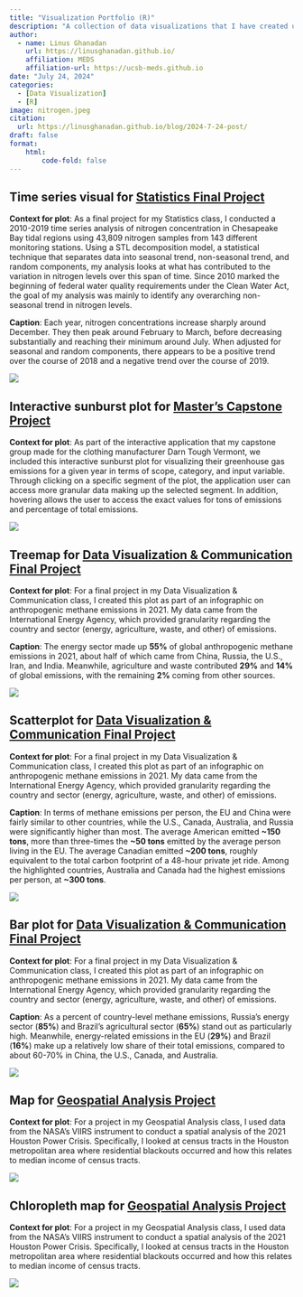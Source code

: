 ```yaml
---
title: "Visualization Portfolio (R)"
description: "A collection of data visualizations that I have created using the R programming language."
author: 
  - name: Linus Ghanadan
    url: https://linusghanadan.github.io/
    affiliation: MEDS
    affiliation-url: https://ucsb-meds.github.io
date: "July 24, 2024"
categories:
  - [Data Visualization]
  - [R]
image: nitrogen.jpeg
citation:
  url: https://linusghanadan.github.io/blog/2024-7-24-post/
draft: false
format:
    html:
        code-fold: false
---
```


## Time series visual for [Statistics Final Project](https://linusghanadan.github.io/blog/2023-12-12-post/)

**Context for plot**: As a final project for my Statistics class, I conducted a 2010-2019 time series analysis of nitrogen concentration in Chesapeake Bay tidal regions using 43,809 nitrogen samples from 143 different monitoring stations. Using a STL decomposition model, a statistical technique that separates data into seasonal trend, non-seasonal trend, and random components, my analysis looks at what has contributed to the variation in nitrogen levels over this span of time. Since 2010 marked the beginning of federal water quality requirements under the Clean Water Act, the goal of my analysis was mainly to identify any overarching non-seasonal trend in nitrogen levels.

**Caption**: Each year, nitrogen concentrations increase sharply around December. They then peak around February to March, before decreasing substantially and reaching their minimum around July. When adjusted for seasonal and random components, there appears to be a positive trend over the course of 2018 and a negative trend over the course of 2019.

![](nitrogen.jpeg)

## Interactive sunburst plot for [Master's Capstone Project](https://linusghanadan.github.io/blog/2024-6-20-post/)

**Context for plot**: As part of the interactive application that my capstone group made for the clothing manufacturer Darn Tough Vermont, we included this interactive sunburst plot for visualizing their greenhouse gas emissions for a given year in terms of scope, category, and input variable. Through clicking on a specific segment of the plot, the application user can access more granular data making up the selected segment. In addition, hovering allows the user to access the exact values for tons of emissions and percentage of total emissions.

![](visualization-image.jpeg)

## Treemap for [Data Visualization & Communication Final Project](https://linusghanadan.github.io/blog/2024-3-12-post/)

**Context for plot**: For a final project in my Data Visualization & Communication class, I created this plot as part of an infographic on anthropogenic methane emissions in 2021. My data came from the International Energy Agency, which provided granularity regarding the country and sector (energy, agriculture, waste, and other) of emissions.

**Caption**: The energy sector made up **55%** of global anthropogenic methane emissions in 2021, about half of which came from China, Russia, the U.S., Iran, and India. Meanwhile, agriculture and waste contributed **29%** and **14%** of global emissions, with the remaining **2%** coming from other sources.

![](plot-1.jpeg)

## Scatterplot for [Data Visualization & Communication Final Project](https://linusghanadan.github.io/blog/2024-3-12-post/)

**Context for plot**: For a final project in my Data Visualization & Communication class, I created this plot as part of an infographic on anthropogenic methane emissions in 2021. My data came from the International Energy Agency, which provided granularity regarding the country and sector (energy, agriculture, waste, and other) of emissions.

**Caption**: In terms of methane emissions per person, the EU and China were fairly similar to other countries, while the U.S., Canada, Australia, and Russia were significantly higher than most. The average American emitted **\~150 tons**, more than three-times the **\~50 tons** emitted by the average person living in the EU. The average Canadian emitted **\~200 tons**, roughly equivalent to the total carbon footprint of a 48-hour private jet ride. Among the highlighted countries, Australia and Canada had the highest emissions per person, at **\~300 tons**.

![](plot-2.jpeg)

## Bar plot for [Data Visualization & Communication Final Project](https://linusghanadan.github.io/blog/2024-3-12-post/)

**Context for plot**: For a final project in my Data Visualization & Communication class, I created this plot as part of an infographic on anthropogenic methane emissions in 2021. My data came from the International Energy Agency, which provided granularity regarding the country and sector (energy, agriculture, waste, and other) of emissions.

**Caption**: As a percent of country-level methane emissions, Russia's energy sector (**85%**) and Brazil's agricultural sector (**65%**) stand out as particularly high. Meanwhile, energy-related emissions in the EU (**29%**) and Brazil (**16%**) make up a relatively low share of their total emissions, compared to about 60-70% in China, the U.S., Canada, and Australia.

![](plot-3.jpeg)

## Map for [Geospatial Analysis Project](https://linusghanadan.github.io/blog/2024-1-20-post/)

**Context for plot**: For a project in my Geospatial Analysis class, I used data from the NASA’s VIIRS instrument to conduct a spatial analysis of the 2021 Houston Power Crisis. Specifically, I looked at census tracts in the Houston metropolitan area where residential blackouts occurred and how this relates to median income of census tracts.

![](blackouts.jpeg)

## Chloropleth map for [Geospatial Analysis Project](https://linusghanadan.github.io/blog/2024-1-20-post/)

**Context for plot**: For a project in my Geospatial Analysis class, I used data from the NASA’s VIIRS instrument to conduct a spatial analysis of the 2021 Houston Power Crisis. Specifically, I looked at census tracts in the Houston metropolitan area where residential blackouts occurred and how this relates to median income of census tracts.

![](income.jpeg)
